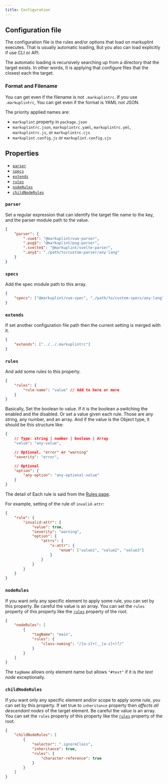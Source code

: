 ```yaml
---
title: Configuration
---
```


## Configuration file

The configuration file is the rules and/or options that load on markuplint executes. That is usually automatic loading, But you also can load explicitly if use CLI or API.

The automatic loading is recursively searching up from a directory that the target exists. In other words, It is applying that configure files that the closest each the target.

### Format and Filename

You can get even if the filename is not `.markuplintrc`. If you use `.markuplintrc`, You can get even if the format is YAML not JSON.

The priority applied names are:

-   `markuplint` property in `package.json`
-   `markuplintrc.json`, `markuplintrc.yaml`, `markuplintrc.yml`, `markuplintrc.js`, or `markuplintrc.cjs`
-   `markuplint.config.js` or `markuplint.config.cjs`

## Properties

-   [`parser`](#parser)
-   [`specs`](#specs)
-   [`extends`](#extends)
-   [`rules`](#rules)
-   [`nodeRules`](#nodeRules)
-   [`childNodeRules`](#childNodeRules)

### `parser`

Set a regular expression that can identify the target file name to the key, and the parser module path to the value.

```json
{
	"parser": {
		".vue$": "@markuplint/vue-parser",
		".pug$": "@markuplint/pug-parser",
		".svelte$": "@markuplint/svelte-parser",
		".any$": "./path/to/custom-parser/any-lang"
	}
}
```

### `specs`

Add the spec module path to this array.

```json
{
	"specs": ["@markuplint/vue-spec", "./path/to/custom-specs/any-lang"]
}
```

### `extends`

If set another configuration file path then the current setting is merged with it.

```json
{
	"extends": ["../../.markuplintrc"]
}
```

### `rules`

And add some rules to this property.

```json
{
	"rules": {
		"rule-name": "value" // Add to here or more
	}
}
```

Basically, Set the boolean to value. If it is the boolean a switching the enabled and the disabled.
Or set a value given each rule. Those are any string, any number, and an array.
And if the value is the Object type, it should be this structure like:

```json
{
	// Type: string | number | boolean | Array
	"value": "any-value",

	// Optional, "error" or "warning"
	"severity": "error",

	// Optional
	"option": {
		"any-option": "any-optional-value"
	}
}
```

The detail of Each rule is said from the [Rules page](/rules).

For example, setting of the rule of `invalid-attr`:

```json
{
	"rule": {
		"invalid-attr": {
			"value": true,
			"severity": "warning",
			"option": {
				"attrs": {
					"x-attr": {
						"enum": ["value1", "value2", "value3"]
					}
				}
			}
		}
	}
}
```

### `nodeRules`

If you want only any specific element to apply some rule, you can set by this property.
Be careful the value is an array.
You can set the `rules` property of this property like the [`rules`](#rules) property of the root.

```json
{
	"nodeRules": [
		{
			"tagName": "main",
			"rules": {
				"class-naming": "/[a-z]+(__[a-z]+)?/"
			}
		}
	]
}
```

The `tagName` allows only element name but allows `"#text"` if it is _the text node_ exceptionally.

### `childNodeRules`

If you want only any specific element and/or scope to apply some rule, you can set by this property.
If set true to `inheritance` property then _affects all descendant nodes_ of the target element.
Be careful the value is an array.
You can set the `rules` property of this property like the [`rules`](#rules) property of the root.

```json
{
	"childNodeRules": [
		{
			"selector": ".ignoreClass",
			"inheritance": true,
			"rules": {
				"character-reference": true
			}
		}
	]
}
```
